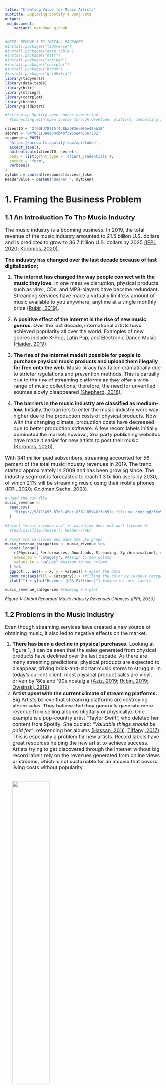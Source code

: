 ```yaml
---
title: "Creating Value for Music Artists"
subtitle: Exploring Spotify's Song Data
output:
 md_document:
    variant: markdown_github
---
```

```r
#NOTE: REMOVE # TO INSTALL PACKAGES
#install.packages("tidyverse")
#install.packages("data.table")
#install.packages("httr")
#install.packages("stringr")
#install.packages("corrplot")
#install.packages("broom")
#install.packages("gridExtra")
library(tidyverse)
library(data.table)
library(httr)
library(stringr)
library(corrplot)
library(broom)
library(gridExtra)
```

```r
#Setting up Spotify open source connection
  #Connecting with open source through developer platform, connecting it to domain.

clientID = '2f601d78715f4c8ba983ee926e42ab10'
secret = '84f831e38ea34cb4bf3955e448667332'
response = POST(
  'https://accounts.spotify.com/api/token',
  accept_json(),
  authenticate(clientID, secret),
  body = list(grant_type = 'client_credentials'),
  encode = 'form',
  verbose()
)
mytoken = content(response)$access_token
HeaderValue = paste0('Bearer ', mytoken)
```

# 1. Framing the Business Problem
## 1.1 An Introduction To The Music Industry
<font size = "3"> 

The music industry is a booming business. In 2019, the total revenue of the music industry amounted to 21.5 billion U.S. dollars and is predicted to grow to 36.7 billion U.S. dollars by 2025 [(IFPI, 2020;](https://www.ifpi.org/wp-content/uploads/2020/07/Global_Music_Report-the_Industry_in_2019-en.pdf) [Koronios, 2020)](https://my-ibisworld-com.hult.idm.oclc.org/gl/en/industry/q8712-gl/industry-performance).  

**The industry has changed over the last decade because of fast digitalization;** 

1. **The internet has changed the way people connect with the music they love.** In one massive disruption, physical products such as vinyl, CDs, and MP3-players have become redundant. Streaming services have made a virtually limitless amount of music available to you anywhere, anytime at a single monthly price [(Rubin, 2019)](https://www.insider.com/how-music-industry-changed-2010s-decade-2019-12).

2. **A positive effect of the internet is the rise of new music genres**. Over the last decade, international artists have achieved popularity all over the world. Examples of new genres include K-Pop, Latin Pop, and Electronic Dance Music [(Haider, 2019)](https://www.bbc.com/culture/article/20191211-the-key-music-trends-of-the-past-decade).

3. **The rise of the internet made it possible for people to purchase physical music products and upload them illegally for free onto the web.** Music piracy has fallen dramatically due to stricter regulations and prevention methods. This is partially due to the rise of streaming platforms as they offer a wide range of music collections; therefore, the need for unverified sources slowly disappeared [(Shepherd, 2018)](https://www.independent.co.uk/arts-entertainment/music/news/music-piracy-uk-spotify-tidal-streaming-services-yougov-survey-a8474436.html).

4. **The barriers in the music industry are classified as medium-low.** Initially, the barriers to enter the music industry were way higher due to the production costs of physical products. Now with the changing climate, production costs have decreased due to better production software. A few record labels initially dominated the market; however, 3rd-party publishing websites have made it easier for new artists to post their music [(Koronios, 2020)](https://my-ibisworld-com.hult.idm.oclc.org/gl/en/industry/q8712-gl/industry-performance).

With 341 million paid subscribers, streaming accounted for 56 percent of the total music industry revenues in 2019. The trend started approximately in 2009 and has been growing since. The industry segment is forecasted to reach 1.3 billion users by 2030, of which 21% will be streaming music using their mobile phones [(IFPI, 2020; ](https://www.ifpi.org/wp-content/uploads/2020/07/Global_Music_Report-the_Industry_in_2019-en.pdf) [Goldman Sachs, 2020) ](https://www.goldmansachs.com/insights/pages/infographics/music-in-the-air-2020/index.html?cid=sch-pd-google-musicstreaming2020-searchad-202010-----&mkwid=sr4TYvEKR_dc_pcrid_474705386545_pkw_music%20industry_pmt_p_pdv_c_slid__pgrid_110925929906_ptaid_kwd-11481931_&gclid=Cj0KCQiAtqL-BRC0ARIsAF4K3WEA7GzOJOdCXUWDC-rUWEm6Mr6TzYtD-JneaJmgri-k9nzSHZAmfx4aAhCFEALw_wcB).
</font>

```r
# Read the csv file
music_revenue <-
  read.csv(
    "https://98f21455-87d0-45ec-8569-85946ffeb5fe.filesusr.com/ugd/3fe52d_3af6b11377b94739a6d2d3d8dd91a160.csv?dn=Revenue_Category.csv"
  )

#Select "music_revenue.csv" in case link does not work (remove #)
  #read.csv(file.choose(), header=TRUE) 

# Pivot the variables and make the geo graph
music_revenue_categories <- music_revenue %>%
  pivot_longer(
    c(Physical, Performances, Downloads, Streaming, Synchronisation), # Transforming the plot in order to make stacked bar chart
    names_to = "Category", #Assign to new column
    values_to = "values" #Assign to new column
  ) %>%
  ggplot(., aes(x = X, y = values)) + #plot the data
  geom_col(aes(fill = Category)) + #filling the color by revenue category
  xlab("") + ylab("Revenue (US$ Billions)") #adjusting axis-labels 

music_revenue_categories #showing the plot
```

*Figure 1: Global Recorded Music Industry Revenues Changes (IFPI, 2020)*

## 1.2 Problems in the Music Industry
<font size = "3"> 
Even though streaming services have created a new source of obtaining music, it also led to negative effects on the market. 

1. **There has been a decline in physical purchases.** Looking at figure 1, it can be seen that the sales generated from physical products have declined over the last decade. As there are many streaming predictions, physical products are expected to disappear, driving brick-and-mortar music stores to struggle. In today's current client, most physical product sales are vinyl, driven by '80s and '90s nostalgia [(Aziz, 2019;](https://www.vibe.com/photos/10-ways-music-industry-changes-10-years/abbey-road-studios-opens-its-doors-to-the-public) [Rubin, 2019;](https://www.insider.com/how-music-industry-changed-2010s-decade-2019-12) [Owsinski, 2019)](https://www.forbes.com/sites/bobbyowsinski/2019/07/21/the-music-industrys-physical-product-problems-may-signal-an-upheaval-in-the-making/?sh=61ad48644220).  
2. **Artist upset with the current climate of streaming platforms.** Big Artists believe that streaming platforms are destroying album sales. They believe that they generally generate more revenue from selling albums (digitally or physically). One example is a pop-country artist "Taylor Swift", who deleted her content from Spotify. She quoted: 
*"Valuable things should be paid for"*, referencing her albums [(Hassan, 2016;](https://www.theverge.com/2017/6/9/15767986/taylor-swift-apple-music-spotify-statements-timeline) [Tiffany, 2017)](https://www.theverge.com/2017/6/9/15767986/taylor-swift-apple-music-spotify-statements-timeline). This is especially a problem for new artists. Record labels have great resources helping the new artist to achieve success. Artists trying to get discovered through the internet without big record labels rely on the revenues generated from online views or streams, which is not sustainable for an income that covers living costs without popularity.</font>  
<br><br>
![](https://static.wixstatic.com/media/3fe52d_19f862438a754fe7b7e784ecd73aa0dd~mv2.png){width=50%}
<br><br>
*Figure 2: Revenue Streaming Parties and Parties Involved (Goldman Sachs, 2020)*
<br><br>

## 1.3 The Business Problem 
<font size = "3"> 
The problem of getting discovered as well as getting reasonable pay affects new artists in the music industry. The impact is significant, especially during the pandemic, where they are dependent on digital discovery as there cannot be any physical performances [(Brown, 2020;](https://www.theguardian.com/artanddesign/2020/may/14/artists-struggling-to-work-amid-coronavirus-says-rachel-whiteread) [Andor Brodeur, 2020)](https://www.washingtonpost.com/entertainment/music/artists-are-struggling-to-find-inspiration-in-isolation/2020/04/09/ee5e314c-7222-11ea-a9bd-9f8b593300d0_story.html). 

Spotify, one of the streaming platforms, has to deal with their stakeholders' dissatisfaction (artists), as they are interested in building good relationships. The company offers a universal solution that gives music listeners access to millions of songs and other content from artists worldwide. At the same time, they unlock the potential of human creativity—by allowing a million creative artists to live off their art [(Spotify, nd)](https://newsroom.spotify.com/company-info/). Without artists and listeners, the business model would fail. </font> 
<br>

![](https://static.wixstatic.com/media/3fe52d_65101ca722dd451fbab3f6f76fb66c24~mv2.png){width=90%}
<br><br>
*Figure 3: Spotify Business Model (Fox, nd)*
<br><br>
<font size = "3"> 
**The real question is whether Spotify could add more value for (new) artists without changing their current business model and cost structure.**

As seen in figure 3, Spotify gathers data on the users' music tastes and preferences. Part of their platform experience, they use the data to show recommendations through Spotify's preprogrammed playlists, weekly and daily mixes, and radar releases in which new songs get released. The number of streams also determines which songs are the most popular and publish this data on Spotify Charts: the daily top 200 and 50 most viral songs. [(Perez, 2019;](https://techcrunch.com/2019/03/26/spotify-expands-personalization-to-its-programmed-playlists/) [Spotify, 2018;](https://newsroom.spotify.com/2018-11-02/our-spotify-cheat-sheet-4-ways-to-find-your-next-favorite-song/) [Fox, nd)](https://www.garyfox.co/spotify-business-model/).

Artists get paid whenever a user streams a song for at least 30 seconds. This means that the artist's music needs to be attractive enough for the users to play it and like it. The more streams, the more money an artist will receive 
[(The Planetary Group, 2019)](https://www.planetarygroup.com/do-artists-get-paid-every-time-song-played-spotify/#:~:text=The%20short%20answer%20to%20this,%2C%20as%20we'll%20see).

This has to do with the popularity of the song. The more popular the song will be, the more an artist can earn. Therefore, the artists and music production companies are interested in producing music that goes viral and gets into the top 200 streaming songs. </font> 

## 1.4 Hypothesis 
<font size = "3"> 
Songs have different characteristics; each genre has different characteristics. Algorithms can easily determine each of these characteristics. These characteristics include the valence, the acousticness, the danceability, the duration of a song, the energy present, whether it was a clean or explicit file, the instrumentalness, the liveness, the loudness, chord progressions, the speechiness, and the tempo of the song [(Moris, nd;](https://www8.gsb.columbia.edu/articles/projects/what-makes-a-hit/) [Yamaç Eren Ay, 2020)](https://www.kaggle.com/yamaerenay/spotify-dataset-19212020-160k-tracks).

Knowing the following information, the business question would be; 

**"Could a prediction about the popularity of a song be made based on song characteristics?"**

Spotify could check with their data whether a combination of song characteristics influences the popularity of the song. Artists could produce new songs following the right mix of characteristics to gain popularity. More popularity equals more money. This " secret combination recipe" would help Spotify establish a better relationship with record labels and artists and listeners who want to have likable music. 

Therefore, the formulated hypothesis for a predictive analysis focusing on new genres is: 
<br><br>

*Ho: The characteristics (instrumentalness, acousticness, liveness, dancability, engergy, loudness, speechness, valence, tempo, number of streams) of of new music genres are not statistically significantly related to song popularity score.*

*Ha: The characteristics (instrumentalness, acousticness, liveness, dancability, engergy, loudness, speechness, valence, tempo, number of streams) of new music genres are statistically significantly related to song popularity score.*
</font> 

# 2. Solving the Problem 
## 2.1 Data Collection
<font size = "3"> 
To solve the problem, data about different songs and their popularity is needed. To answer the business question in this specific project, the data from Spotify will be used: 

* Music characteristics over the year *(data set: years)*
* Data by genre *(data set: genre)* 
* Song Information *(data set: songs)*. 

This data was collected from [(Yamaç Eren Ay, 2020)](https://www.kaggle.com/yamaerenay/spotify-dataset-19212020-160k-tracks). The data has been generated through open source web scraping from Spotify's Developers platform. The data contains information from 1971 to 2020 and was updated on November 25, 2020. <br>
From the data set songs and genres, a data set was generated for the most popular genres *(data set: popular_genres)*

Additional information was gathered through Spotify Chart, a webpage where the company presents the top 200 songs. The date chosen was October 31, 2020, to exclude any holiday-oriented songs that might influence the outcome of our results *(data set: top200)*. Whenever it was needed, more data was gathered through additional open source web scraping [(Spotify AB, 2020;](https://spotifycharts.com/regional) [Spotify, 2020)](https://developer.spotify.com/documentation/web-api/reference/). </font>


```r
#1. IMPORTING DATASETS
  # Importing genres data set
genres <-
  read.csv(
    'https://98f21455-87d0-45ec-8569-85946ffeb5fe.filesusr.com/ugd/3fe52d_f3e30b76c3a54bf0b136e1acf81921ad.csv?dn=data_w_genres.csv'
  )

#Select "data_by_genres.csv" in case link does not work (remove #)
  #read.csv(file.choose(), header=TRUE) 

  # Importing years data set
years <-
  read.csv(
    'https://98f21455-87d0-45ec-8569-85946ffeb5fe.filesusr.com/ugd/3fe52d_82a6c0af030f485aad660cd207586b34.csv?dn=data_by_year.csv'
  )

#Select "data_by_year.csv" in case link does not work (remove #)
  #read.csv(file.choose(), header=TRUE) 

  # Importing songs data set
songs <-
  read.csv(
    'https://98f21455-87d0-45ec-8569-85946ffeb5fe.filesusr.com/ugd/3fe52d_a16641d9064c48e7865982427de793f7.csv?dn=data.csv'
  )

#Select "data.csv" in case link does not work (remove #)
  #read.csv(file.choose(), header=TRUE) 

  # Importing top200 data set
top200 <-
  read.csv(
    'https://98f21455-87d0-45ec-8569-85946ffeb5fe.filesusr.com/ugd/3fe52d_b17d3660e6a34f33a7e2623d5e815080.csv?dn=top200-global-daily-2020-10-31.csv',
    header = TRUE, #header is there
    skip = 1 #header is not in first row, so skip the first row
  )

#Select "top200-global-daily-2020-10-31.csv" in case link does not work (remove #)
  #read.csv(file.choose(), header=TRUE, skip = 1) 
```

```r
#2. PREPARING "songs" DATASET
  #Creating a copy of Genres in order to join with usuable columns
adjusted_genres <- genres %>%
  select(artists, genres) 

  #Creating a copy of songs & split the song that have artist collaborations
song <- songs %>%
  separate(artists,
           into = c("artist1", "other.artists"),
           sep = ",")

  #Removing weird characeristics and vectors within strings.
song$artist1 <- str_match_all(song[, "artist1"], "[a-z, A-Z]+")
song$artist1 <- gsub("^c\\(|\\)$", "", song$artist1)

  #Seperating it one more time as is did not do a good job in the first place. Still multiple artists in column
song <- song %>%
  separate(artist1,
           into = c("artist2", "other.artists2"),
           sep = ",")

 #Removing Unnecessary columns created because of split
song$other.artists2 <- NULL
song$other.artists <- NULL

  #Rename Artist column
song <- song %>%
  rename(artists = artist2)

  #Joining the genres with the songs based on artists.
songs <- left_join(song , adjusted_genres, by = "artists")

  #Remove other unnecessary colums 
songs$key <- NULL
songs$mode <- NULL
songs$explicit <- NULL

## 3. PREPARING "top200" DATASET
  #Splitting the Track ID from the URL
track_id <-
  str_split_fixed(top200$URL, 'https://open.spotify.com/track/', 2)

  #Subsetting right column from matrix created. This only contains the track id. 
track_id <- track_id[, 2]

  #Converting matrix to a vector with values of track id. 
vector_track_id <- c(track_id)

  #Creating a new column just with the id's and add it to top200
top200 <- top200 %>%
  mutate(., Track.Id = vector_track_id)

  #Removing unnessesary columns of urls, as they ar not needed anymore.
top200[, c('URL')] <- list(NULL)

  #Renaming columns to match with the other data frame (preparation for join)
top200 <- top200 %>%
  rename(
    .,
    c(
      "position" = "Position",
      "track.name" = "Track.Name",
      "streams" = "Streams",
      "track.id" = "Track.Id",
      "artists" = "Artist"
    )
  )

  #Changing id to be matching (some ids were outdated)
top200$track.id[top200$track.id == "7ytR5pFWmSjzHJIeQkgog4"] <-
  "4Aykm3xrOFSHrAnv80KUhh"
top200$track.id[top200$track.id == "6thXB4RmajS4oZPNiBAKy0"] <-
  "3m0y8qLoznUYi73SUBP8GI"
top200$track.id[top200$track.id == "6OqrJqDMu15AGJHJazg9Nr"] <-
  "463CkQjx2Zk1yXoBuierM9"
top200$track.id[top200$track.id == "1rgnBhdG2JDFTbYkYRZAku"] <-
  "5ZULALImTm80tzUbYQYM9d"
top200$track.id[top200$track.id == "3apeXzypBMnUfYcZYNX6DH"] <-
  "37ZtpRBkHcaq6hHy0X98zn"
top200$track.id[top200$track.id == "6gBFPUFcJLzWGx4lenP6h2"] <-
  "2SzjMcZIsE2zUWQnccsTAo"
top200$track.id[top200$track.id == "513JwqDfENCJ0Woi0T42qy"] <-
  "6hci8n9UowepjRmCc6CKTv"
top200$track.id[top200$track.id == "13vDU8nPsvTGEVTMB8Vw7g"] <-
  "6AzKhCHOms83jvNVLsz0Bt"
top200$track.id[top200$track.id == "30VrBsh1STRBoIrhQOAwzK"] <-
  "2VOomzT6VavJOGBeySqaMc"
top200$track.id[top200$track.id == "79s5XnCN4TJKTVMSmOx8Ep"] <-
  "6PnTgx9lyvLGIcPnroCvc2"
top200$track.id[top200$track.id == "6i7zAdNhzUN2k1HcrBxPHG"] <-
  "14ngWWxvUSnIMXgF6rzSk1"
top200$track.id[top200$track.id == "1RSzyxqtIO4yX3EyiV4zT5"] <-
  "5vGLcdRuSbUhD8ScwsGSdA"
top200$track.id[top200$track.id == "4u7EnebtmKWzUH433cf5Qv"] <-
  "7tFiyTwD0nx5a1eklYtX2J"
top200$track.id[top200$track.id == "0jT8Nl0shPS8115is0wD2Q"] <-
  "0Snbzbd74RLfL0i4nn1vU5"
top200$track.id[top200$track.id == "3xgT3xIlFGqZjYW9QlhJWp"] <-
  "6Qs4SXO9dwPj5GKvVOv8Ki"
top200$track.id[top200$track.id == "24IgCW19L8lXKyFZwzFtD3"] <-
  "14wf185UxfNbSy8dwt4r4q"
top200$track.id[top200$track.id == "2xLMifQCjDGFmkHkpNLD9h"] <-
  "0u695M7KyzXaPIjpEbxOkB"

  #Assigning songs to different variable to prevent adjust the original data. 
adjusted_songs200 <- songs

  #Removing unnessesary columns that we do not want to join. 
adjusted_songs200[, c('name', 'artists')] <- list(NULL)

  #Renaming columns
adjusted_songs200 <- adjusted_songs200 %>%
  rename(., "track.id" = "id")

  #Joining song characteristics from Song data frame with top200 data frame.
top200 <- left_join(top200, adjusted_songs200, by = "track.id")

  #Dealing with NA values. Filling in missing ones. 
top200[2, 19] <- "['hip hop']"
top200[26, 19] <- "['hip hop']"
top200[32, 19] <- "['dance pop', 'pop']"
top200[51, 19] <- "['pop']"
top200[75, 19] <- "['classic rock']"
top200[77, 19] <- "['k-pop', 'k-pop girl group']"
top200[92, 19] <- "['r&b']"
top200[98, 19] <- "['pop']"
top200[98, 19] <- "['pop']"
top200[106, 19] <- "['r&b']"
top200[112, 19] <- "['pop']"
top200[145, 19] <- "['classic rock']"
top200[147, 19] <- "['indie poptimism']"
top200[149, 19] <- "['hip hop']"
top200[155, 19] <- "['hip hop']"
top200[178, 19] <- "['hip hop']"
top200[185, 19] <- "['edm']"
top200[195, 19] <- "['r&b']"
top200[198, 19] <- "['pop']"

# 3. PREPARING "popular_genres"" DATASET
  # Matching genres through string look up and subset it for each specific genre according to the BBC.
k_pop <- songs[songs$genres %like% "k-pop",]
latin_pop <- songs[songs$genres %like% "latin pop",]
edm <- songs[songs$genres %like% "edm",]
african <- songs[songs$genres %like% "afr",]
hip_hop <- songs[songs$genres %like% "hip hop",]

  # Adding genre column based on the overall genre
k_pop = k_pop %>%
  mutate(genre = rep("k-pop", 526))

latin_pop = latin_pop %>%
  mutate(genre = rep("latin pop", 2194))

edm = edm %>%
  mutate(genre = rep("edm", 997))

african = african %>%
  mutate(genre = rep("african", 921))

hip_hop = hip_hop %>%
  mutate(genre = rep("hip hop", 8173))

  # Removing original column with all genres specified. This is irrelevant for our analysis. 
k_pop$genres <- NULL
latin_pop$genres <- NULL
edm$genres <- NULL
african$genres <- NULL
hip_hop$genres <- NULL

  # Generating popular genres dataframe from subsetted genres.
popular_genres <- rbind(k_pop, latin_pop, edm, african, hip_hop)

#4. REMOVING UNNECESSARY VARIABLES
song <- NULL
adjusted_songs200 <- NULL
adjusted_genres <- NULL
```

```r
#Displaying the top rows from each data set in our R markdown html export. 
print("years")
head(years)
print("genres")
head(genres)
print("songs")
head(songs)
print("popular_genres")
head(popular_genres)
print("top200")
head(top200)
```

## 2.2 Variable Selection
<font size = "3"> 
The main variables that are selected to check whether there is an influence on popularity are;

Legend: **n**  = numerical  **c**  = categorical 

* n - Valence: A measure from 0.0 (low) to 1.0 (high) describing the musical positiveness conveyed by a track.
* n - Acousticness: A confidence measure from 0.0 (low) to 1.0 (high) of whether the track is acoustic.
* n - Danceability: A measure from 0.0 (low) to 1.0 (high) describing how suitable a track is for dancing.
* n - Duration: The length of the track in milliseconds.
* n - Energy: A measure from 0.0 (low) to 1.0 (high) representing a perceptual measure of intensity and activity. 
* n - Instrumentalness: Whether a track has vocals. 0.5 to 1.0 should contain almost no vocal content.
* n - Liveness: indicates whether the song sounds like a live performance (1.0) compared to a studio-recorded track (0.0)
* n - Loudness: Relative loudness of the track in the typical range [-60, 0] in decibel (dB).
* n - Speechiness: track length with voice. 0.0-0.33: music/non-speech, 0.33-0.66: music and speech, 1.0: only speech. 
* n - Tempo: The tempo of the track in Beat Per Minute (BPM). 
* n - Popularity: A measure from 0 (low) to 100 (high) representing a score based on the total number of plays and how recent these plays are [(Spotify AB, 2020)](https://developer.spotify.com/documentation/web-api/reference/tracks/get-audio-features/).

The categorical variable used for this analysis is: 

* c - genres: the genre specified by song or artists.
 [(Spotify AB, 2020)](https://developer.spotify.com/documentation/web-api/reference/tracks/get-audio-features/). </font>

## 2.3 Exploratory Analysis
### 2.3.1 Descriptive Analysis
<font size = "3"> 
To analyze the data, the data needs to be understood. We want to look at the features from a each data set by using the following functions: 

* The *function (str)* was used to look at the data sets' internal structure. It shows the number of observations, the different variables, and the type of variables. 
* The *function (summary)* was used to get a complete overview of our data. This function shows the minimal value, the maximum value, the mean and median of each column. It also gives an overview of the missing values, listed as a number under NA. 

These two functions were consistently applied for all data sets. As an example, the descriptive analysis of the data set **"top200"** is presented. </font>
<br><br>

```r
#Changing data types in top200 data set based on structure analysis
top200$track.name <- as.character(top200$track.name)
top200$artists <- as.character(top200$artists)
```


```r
#Calling function
str(top200)
```
```r
#Calling function
summary(top200)
```

```r
#STRUCTURE STATISTICS
#(Remove or add # to switch variables )
x <- songs
#x <- years
#x <- genres
#x <- popular_genres

#calling function
str(x)
```

```r
#SUMMARY STATISTICS
#(Remove  or add # to switch variables )
x <- songs
#x <- years
#x <- genres
#x <- popular_genres

#calling function
summary(x)
```

```r
# Changing data types in the other dataframes based on structure analysis.
genres$genres <- as.character(genres$genres)
genres$artists <- as.character(genres$artists)
songs$genres <- as.character(songs$genres)
songs$name <- as.character(songs$name)
songs$release_date <- as.character.Date(songs$release_date)
popular_genres$release_date <-
  as.character.Date(popular_genres$release_date)
years$year <- as.character.Date(years$year)

```

#### Insights & Decisions
<font size = "3"> 
**Missing Data**
<br> Based on the data sets' statistics, it can be concluded that most missing values are associated with the genre. 

* data set: **songs** - The genre column in the *songs* dataset is associated with the artists specified in the *genres* data set. If the main artist is missing in *genres* data set, it was not transferred over to the songs data set. Some artists have been classified with "[]," which means that no genre was assigned. There are 24.769 missing values for the genre column. These values are excluded whenever genres in this data set are analyzed. 
* data set: **top200** - The data has five missing rows.These rows did not have matching song id's when comparing it with the *songs* data set. The characteristics information was also not available in Spotify's Open-Source Developers program. One row was left on-purposely left out since it was considered a Halloween holiday-song. The five rows with missing values are excluded from the analysis. </font>

```r
#Receiving album data for example in R markdown html document
  #Specifying albnum id and variables to retrieve data. 
albumID = "xK-6JI_1TNGHgsdLgOFUkw"
track_URI = paste0('https://api.spotify.com/v1/albums/', albumID, '/tracks')
track_response = GET(url = track_URI, add_headers(Authorization = HeaderValue))
tracks = content(track_response)

#Creating dataframe contain album information
ntracks = length(tracks$items)
tracks_list <- data.frame(
  name = character(ntracks),
  id = character(ntracks),
  artist = character(ntracks),
  disc_number = numeric(ntracks),
  track_number = numeric(ntracks),
  duration_ms = numeric(ntracks),
  stringsAsFactors = FALSE
)
#Loop through each item in the list and input the details into the dataframe:
for (i in 1:ntracks) {
  tracks_list[i,]$id <- tracks$items[[i]]$id
  tracks_list[i,]$name <- tracks$items[[i]]$name
  tracks_list[i,]$artist <- tracks$items[[i]]$artists[[1]]$name
  tracks_list[i,]$disc_number <- tracks$items[[i]]$disc_number
  tracks_list[i,]$track_number <- tracks$items[[i]]$track_number
  tracks_list[i,]$duration_ms <- tracks$items[[i]]$duration_ms
}

# Get Additional Track characteristics through seperate link
for (i in 1:nrow(tracks_list)) {
  Sys.sleep(0.10)
  track_URI2 = paste0('https://api.spotify.com/v1/audio-features/',
                      tracks_list$id[i])
  track_response2 = GET(url = track_URI2,
                        add_headers(Authorization = HeaderValue))
  tracks2 = content(track_response2)
  
  tracks_list$key[i] <- tracks2$key
  tracks_list$mode[i] <- tracks2$mode
  tracks_list$time_signature[i] <- tracks2$time_signature
  tracks_list$acousticness[i] <- tracks2$acousticness
  tracks_list$danceability[i] <- tracks2$danceability
  tracks_list$energy[i] <- tracks2$energy
  tracks_list$instrumentalness[i] <- tracks2$instrumentalness
  tracks_list$liveliness[i] <- tracks2$liveness
  tracks_list$loudness[i] <- tracks2$loudness
  tracks_list$speechiness[i] <- tracks2$speechiness
  tracks_list$valence[i] <- tracks2$valence
  tracks_list$tempo[i] <- tracks2$tempo
  
  # Assign the track to example_variable + print title.
  Dua_lipa <- tracks_list
  print(" Dua Lipa album result from Spotify's Open Source")
}
```

```r
#Filtering example showing one track. 
Dua_lipa[1,]
```
<font size = "3">
**Changing Data Types**

* The variables *track.name and name* have been changed from a *factor* to *characters*. 
* The variables *artists* have been changed from a *factor* to *characters*. 
* The variables *release_date* have been changed from a *factor* to a *character.date* format. </font>

### 2.3.2 Exploratory Questions
<font size = "3">
To understand the data sets, it is needed to look deeper into popularity, song characteristics, and the different genres. This was done in a question format; 

**1. How have the characteristics of music changed over the last ten years?** <br>
Over the last years, technology has allowed music to change with new sounds and instruments. Taste is also something that changes over the years. It is essential to analyze the changing flow of music characteristics over the past decade to get a feeling for what song characteristics could define the characteristics of music and tastes of today’s climate.

**2. Are they any correlations between the variables?** <br>
Our data sets mention multiple song characteristics.  Knowing the different linear relationships between them is helpful when analyzing the data and creating the associated model. It is essential to check how strong the correlation is because it defines which variables are suitable for future regression about popularity.

**3. What does it take to be in the top 200?** <br>
Is it essential to verify whether the data gathered matches the statements made in the articles. The hypothesis was created based on those articles and need to be confirmed to proceed. Testing genres from perspectives are significant to our entire analysis.

**4. What defines the popular genres suggested by BBC?**<br>
Is it essential to verify whether the data gathered matches the statements made in the articles. The hypothesis was created based on those articles and need to be confirmed to proceed.
<br>

#### Question 1: How have the characteristics of music changed over the last ten years? 

From the line-chart of characteristic changing flow, we can conclude that:

* There are two characteristics: *Speechiness* and *Danceability*, keeping on increasing over the last decade.
* The *Instrumentalness* has a clear trend of decreasing.
* There are four characteristics that are fluctuating with changes of 0.1. 
  + Both *Energy* and *Valence* show a positive change after 2016 to 2017.
  + *Acousticness* and *Energy* have a trend showing a significant decrease within the range of 0.1 change during the year of 2018 to 2019.
* *Liveness* is the only characteristic to be stable over the past decade.</font>

```r
# Make a list of variables
years$year <- as.integer(years$year)
years_data <- years %>%
  filter(year <= 2020, year >= 2010) %>%
  pivot_longer(
    c(
      "acousticness",
      "danceability",
      "energy",
      "instrumentalness",
      "liveness",
      "speechiness",
      "valence"
    ),
    names_to = "characteristics",
    values_to = "value"
  )

# Make line chart by characteristics
ggplot(years_data, aes(x = year, y = value)) +
  xlab("") + ylab("Characteristic Value") +
  scale_x_continuous(breaks = seq(2010, 2020, 1)) +
  geom_line(aes(color = characteristics))  #defining the colors by characteristics
```

*Figure 4: Characteristics Changes over the last ten years*

#### Question 2: Are they any correlations between the variables?
<font size = "3">
With a 95% of confident interval that the correlation chart in figure 5 shows that;

* A strong positive correlation between *Energy* and *Loudness* (+0.78)
* A moderate positive correlation between *Danceability* and *Valence* (+0.56)
* A moderate positive correlation between *Popularity* and *Energy* (+0.49)
* A moderate positive correlation between *Popularity* and *Loudness* (+0.46)
* A strong negative correlation between *Acousticness* and *Energy* (-0.75)
* A moderate negative correlation between *Acousticness* and *Loudness* (-0.56)
* A moderate negative correlation between *Popularity* and *Acousticness* (-0.57)
<br>
</font>
```r
# Set the color for correlations chart
col <-
  colorRampPalette(c(
    "#08AFF6",
    "#35A5DC",
    "#619BC1",
    "#8E91A7",
    "#BA878C",
    "#E77D72"
  ))

# Select variables for correlations chart
data_corr <- songs %>%
  select(
    "popularity",
    "acousticness",
    "danceability",
    "duration_ms",
    "energy",
    "instrumentalness",
    "liveness",
    "loudness",
    "speechiness",
    "tempo",
    "valence"
  )

# Define M to make correlations with method of pearson
M = cor(data_corr, method = "pearson")

# Set the confidence level 95%
res1 <- cor.mtest(data_corr, conf.level = 0.95)

# Make the correlation matrix chart
corrplot(
  M,
  col = col(200), #methods with colors + setting aesthetics 
  tl.col = "black", 
  tl.srt = 45,
  p.mat = res1$p,
  sig.level = 0.01, 
  type = "upper"
)
```

*Figure 5: Correlation matrix song characteristics*
<br>

#### Question 3: What does it take for a song to be in the top 200? 

<font size = "3">
As was mentioned before, the top200 is defined by the number of streams in a given period. Knowing this, there should be a relationship between the popularity score and the total number of streams. It is assumed that a high number of streams should have a high popularity score. However, this is not the case. 

Figure 6 shows that it contradicts our assumption. The plot shows that there are quite some **variations** in the top200 popularity score. With a threshold of a popularity score of 85, there are 41 outliers, which is approximately 20.5% of all data points. </font>

```r
#QUESTION 2
#Scatter plot for variables popularity and streams
ggplot(top200, aes(x = streams, y = popularity)) +
  geom_point() + #defines scatterplot
  geom_smooth(method = "lm", color = "#E77D72") +  #adds linear regression line
  xlab("Number of streams") + ylab("Popularity Score") +
  geom_hline(
    aes(size = 7),
    yintercept = 83,
    linetype = "dotted",
    color = "#E77D72"
  ) #defines scatterplot treshhold
```

*Figure 6: Scatterplot with the number of streams over popularity*
<br>
```r
#QUESTION 2
#Discover how many values are below score 85
number <- top200 %>%
  filter(popularity < 83) %>%
  nrow()

#Calculate percentage of outliers
(number / 200) * 100
```

<font size = "3">
A simple linear model reflects a **linear relationship**; however, only 18% of all streaming numbers account for the popularity score. </font>

```r
# QUESTION 2
#Print title for the summary
print("Simple Linear Regression Summary:")

#Summary for linear regression variables popularity and number of streams
lm(formula = popularity ~ streams, data = top200) %>%
  summary() #showing summary statistics
```
<font size = "3">
Knowing that the popularity score contains many variations, it was needed to look at other characteristics that would define why a song would be at the top200. 

There are some outliers in the data set that have different characteristics. These represent the red dots in the graph in figure 7. As the data is presented as a density graph, it can be seen that the majority of the songs represent either more skewed data or the bigger chunks in the middle. This indicates that each characteristic graph's highest point represents the characteristic score of the top 200 songs. This means that the most common characteristics for the top 200 songs are: 

* Low acousticness score
* Medium to high loudness score
* Low speechness score
* Low liveness score
* Medium to high danceability score 

The warning presented is due to the five missing values. </font>
<br>
```r
top200_p <- top200 %>%
  pivot_longer(
    c(
      "valence",
      "acousticness",
      "danceability",
      "energy",
      "liveness",
      "speechiness",
      "instrumentalness",
      "loudness"
    ),
    names_to = "characteristic",
    values_to = "value"
  )

# Create density plot and facet wrap by characteristic
ggplot(data = top200_p, aes(x = value)) +
  geom_density() +
  xlab(" ") + ylab("") +
  facet_wrap( ~ characteristic,
              ncol = 4,
              nrow = 2,
              scales = 'free') + # doing a facet_wrap
  theme(axis.text.x = element_text(angle = 50, hjust = 1),
        axis.text.y = element_blank()) + #format style
  geom_boxplot(
    color = "white",
    alpha = 1,
    width = 0.001,
    #adding outliers in plot + aes of outliers
    outlier.colour = "#E77D72",
    outlier.fill = "red",
    outlier.size = 1,
    na.rm = TRUE
  ) 
```

*Figure 7: Density plot showing smoothened count of song characteristics*
<br>

<font size = "3"> Therefore, the following can be concluded: 

* Songs do not need to have a high score to be in the top 200 list. The top 200 only reflects a specific day, while the popularity score is calculated over time. 
* Common top200 characteristics on October 31, 2020, included acousticness, loudness, speechness, liveness, and danceability. 
* The summary statistics of the dataset songs shows that the 75th percentile of the popularity score is approximately 48. Following the similar song characteristics, songs above 75th percentile have a chance to be in the top 200 list. Nevertheless, our top 200 list is the random sample, therefore; when generating the data from another random date, the popularity scores might have different variations. 

the songs with the popularity score which is at list more than 75% percentile of entire dataset, following with the same pattern of different characteristics have higher opportunity to hit the top 200 ranking list.

#### Question 4: Are the popularity statements from BBC about the genres K-pop, EDM, Latin Pop, and African accurate? 
First, we need to look at different outliers. Figure 8 shows that there are some outliers present. It also shows that some genres have more songs than others in the data set, such as African music followed by hip hop and Latin American music. It can be stated based on the plot that these genres generally have higher popularity scores: 

* K-pop
* Electronic Dance Music
* Hip Hop </font>

```r
# Create Boxplot by different genre
ggplot(data = popular_genres, aes(x = genre, y = popularity, color = genre)) +
  xlab("Popular genres") + ylab("Popularity Score") +
  geom_boxplot(outlier.size = 0.3,
               #showing the ourliers
               na.rm = TRUE,
               #specify the NA
               outlier.colour = "Black") #define outlier color
```
<br>
*Figure 8: Boxplot for popularity score by genres*
<br> <br>
<font size = "3">
The genres K-pop, electronic dance music, and hip-hop are more popular than others due to the shared pattern in characteristics. Figure 9 shows different patterns for each song characteristic. The shared characteristics include; 

* Energy
* Danceability 
* Valence
* Loudness
* Somewhat for tempo with the exception for K-pop </font>

```r
# Pivot the variables of popular_genres 
pivot_popular_genres <- popular_genres %>%
  pivot_longer(
    c(
      "valence",
      "duration_ms",
      "acousticness",
      "danceability",
      "energy",
      "liveness",
      "speechiness",
      "instrumentalness",
      "loudness",
      "tempo"
    ),
    names_to = "characteristics",
    values_to = "value"
  )

# Create density plot facet wrap by characteristics
ggplot(data = pivot_popular_genres, aes(x = value)) +
  geom_density(aes(color = genre), position = "identity") +
  facet_wrap(~ characteristics,
             ncol = 5,
             nrow = 2,
             scales = 'free') +
  xlab(" ") + ylab("") +
  theme(axis.text.x = element_text(angle = 50, hjust = 1),
        axis.text.y = element_blank())
```

*Figure 9: Density plot showing smoothened count of song characteristics by genre*
<br>
<font size = "3">

### 2.3.3 Conclusion

**Based on the exploratory data analysis, the following can be concluded;**

*	The BBC claims that K-pop, EDM, hip-hop, African, and Latin pop are popular growing genres. K-pop, EDM, and hip-hop stand apart from the other two genres in their similarity and popularity.
*	The top 200 songs list reflects songs with the most streams on any given day rather than songs with the highest popularity score. The fact that any song with similar characteristics can be in the top 200 suggests that it may be better for an artist to focus on maintaining a good popularity score rather than aiming for the top 200 list. * Analysis of the top 200 songs and the popular genres points towards a trend with songs becoming more danceable, containing more speech, and being less instrumental. 
* Energetic and positive songs rebounded in 2018 after receding in 2010. The top 200 contains a mix of positive/negative and low/high energy songs. 
* Acoustic and live music seems to have relatively stable popularity, although looking to the top genres, there has been a decrease in live and acoustic music. 
* The correlation matrix indicated that there are some positive and negative linear relationships. As is known, the matrix does not show us any causational relationship, but we do know from our analysis that popularity has some patterns with characteristics such as energy, acoustic, loudness, danceability, instrumentals, liveness, speech, and tempo.

# 2.4 Inital Hypothesis Adjustments 

Based on the conclusion of the exploratory analysis, hypothesis for our predittive model is changed; 

* The top 200 songs do not necessarily define the popularity score as the number of streams only reflect the popularity given a certain data. Therefore, the indicator of the number of streams will not be included in our model as a characteristic. This top 200 sample data is disregarded from the analysis. 
* The African genres as well the latin american pop genre are not as popular as claimed when looking at the popularity score. To simplify the analysis for modelling, it is decided to exclude these genres. 

* When looking at certain characteristics: as durartion of the songs are similar, this characterisc is not included. duration_ms.  

Therefore, the adjusted hypothesis for a predictive analysis focusing is: 
<br>
*Ho: The characteristics (instrumentalness, acousticness, liveness, dancability, engergy, loudness, speechness, valence, tempo) of the genres "K-pop", "Hip Hop", and "Electronic Dance Music" are not statistically significantly related to song popularity score.*

*Ha: The characteristics (acousticness, liveness, dancability, engergy, loudness, speechness, valence, tempo) of the genres "K-pop", "Hip Hop", and "Electronic Dance Music" are statistically significantly related to song popularity score.* </font> 

# 3.Modelling & Communication 
## 3.1 Model Building
<font size = "3">
In order to test our hypothesis, it is needed to explore multiple regression models to find the best one that fits. 
* 60% of the data goes into a training set, fitting different models.
* 20% of the data is used into a query set to compare models *(query_data)*. 
* 20% of the data was reserved to test the finalized model *(test_data)*.</font> 

```r
#Creatinb an overall modelling dataset
modelling_data <- popular_genres %>%
  filter(genre %in% c("k-pop", "hip hop", "edm") &
           popularity >= 25) %>%
  select(-c("release_date", "year", "duration_ms", "id", "artists"))
```

```r
set.seed(123)
# Seperating modelling data for training data
training_data <- modelling_data %>%
  slice_sample(prop = 0.6) # 60% of the dataset
```

```r
left <-
  modelling_data[!(modelling_data$name %in% training_data$name),]

#Seperating data for our quary dataset
query_data <- left %>%
  slice_sample(prop = 0.5) # 20% of the dataset

#Genre specific Data for training
query_data_edm <- query_data %>%
  filter(genre == "edm")

query_data_k_pop <- query_data %>%
  filter(genre == "k-pop")

query_data_hip_hop <- query_data %>%
  filter(genre == "hip hop")

#Seperating last data for our testing data set
test_data <- left[!(left$name %in% query_data$name),]

#Genre specific Data for training
training_data_edm <- training_data %>%
  filter(genre == "edm")

training_data_k_pop <- training_data %>%
  filter(genre == "k-pop")

training_data_hip_hop <- training_data %>%
  filter(genre == "hip hop")

#Subset Test data
test_data <-
  modelling_data[!(modelling_data$name %in% training_data$name),]

#Genre specific Data for test
test_data_edm <- test_data %>%
  filter(genre == "edm")

test_data_k_pop <- test_data %>%
  filter(genre == "k-pop")

test_data_hip_hop <- test_data %>%
  filter(genre == "hip hop")

#Remove unnecessary table
left <- NULL
```

<font size = "3">
There are many different models (with different families). One example is `lm(),` better known as a **linear model**, following the rules of *Ordinary Least Squares*. The function takes the individual data points generated from two+ variables and draws the best line through them to minimize the differences between the observed values and predicted value. 

**Our model should have a confidence level of 95%, which indicates that p-values should be smaller than 0.05.** 

To determine the fit of the model, the scatterplot matrix and the distribution of each characteristic needs be checked; </font>

```r
#Creating a scatterplot to show the relationship with the popularity score for each characteristic
scatterplot_charac <- training_data %>%
  pivot_longer(
    c(
      "valence",
      "acousticness",
      "danceability",
      "energy",
      "liveness",
      "speechiness",
      "loudness",
      "tempo",
      "instrumentalness"
    ),
    names_to = "characteristics",
    values_to = "value"
  ) %>%
  ggplot(., aes(x = popularity, y = value)) +
  geom_point(alpha = 0.4) +
  ggtitle("Scatterplot of Song Characteristics by Popularity") +
  theme(plot.title = element_text(hjust = 0.5)) +
  facet_wrap( ~ characteristics, scales = "free") + ylab(" ") + xlab("by Popularity Score")

#Creating a histrogram to show distribution for each characteristic
histogram_charac <- training_data %>%
  keep(is.numeric) %>%
  select(-popularity) %>%
  gather() %>%
  ggplot(aes(value, fill = value)) +
  facet_wrap( ~ key, scales = "free") +
  geom_histogram() +
  ggtitle("Song Characteristics Distributions") +
  theme(plot.title = element_text(hjust = 0.5)) + ylab(" ") + xlab("Song Characteristic Value")

grid.arrange(scatterplot_charac, histogram_charac, ncol = 2)
```

*Figure 10: Density plot showing smoothened count of song characteristics by genre*

<font size = "3">
As shown in figure 10, popularity does not have any clear linear patterns, indicating that the relationship between our dependent and independent variables is mostly non-linear. This is also shown in the correlation matrix presented in figure 5. Some correlations are related to popularity; however, these are not substantial. This has to be taken into account when fitting the best model.  

The approach that was taken was to test all possible combinations of all the characteristics. This had let to the creation of 511 different combinations. For all of these combinations, it was needed to test four different datasets: the training data and the training data set split by each genre. 

Do not worry; we did not go through all 2044 different models! R helped us through functions and loops to determine which12 models (3 of each data set) were the best: 
* *Training Data Set: * Model 1, Model 2, Model 3
* *EDM Data: * Model 4, Model 5, Model 6
* *K-Pop Data: * Model 7, Model 8, Model 9
* *Hip Hop Data: * Model 10, Model 11, Model 12 </font>
<br>
```r
# Creating A vector with the different characteristics
characteristics <-
  c(
    "popularity",
    "danceability",
    "energy",
    "loudness",
    "speechiness",
    "acousticness",
    "liveness",
    "valence",
    "tempo",
    "instrumentalness"
  )

# List for function and combinations
N <- list(1, 2, 3, 4, 5, 6, 7, 8, 9)

#Calculate all the combinations possible for the models and save it in a variable
COMB <- sapply(N, function(m)
  combn(x = characteristics[2:10], m))

#Create empty list for all formula combinations and starting variable for list.
formulas <- list()
k = 0

# Loop to create the formula list
for (i in seq(COMB)) {
  tmp <- COMB[[i]]
  for (j in seq(ncol(tmp))) {
    k <- k + 1
    formulas[[k]] <-
      paste("popularity", "~", paste(tmp[, j], collapse = " + "))
  }
}

#--------------------------------------------------------
##Design length variable for all all possible combinations.
desired_length <- c(1:511)

#Create empty vector for the names of each model.
model_names <- vector(mode = "character", length(desired_length))

# For loop to add the names of each model
for (i in seq_along(desired_length)) {
  model_names[i] <- str_c("model", desired_length[i])
}

#--------------------------------------------------------
#Function for the r_sqared
func_r_squared <- function(x) {
  substract1 <- glance(x)[c("r.squared")]
  substract1$r.squared
}

#Function for the adjusred r_sqared
func_adj_r_squared <- function(x) {
  substract2 <- glance(x)[c("adj.r.squared")]
  substract2$adj.r.squared
}

#Function for the sigma
func_sigma <- function(x) {
  substract3 <- glance(x)[c("sigma")]
  substract3$sigma
}

#Function for the f-statistic
func_statistic <- function(x) {
  substract4 <- glance(x)[c("statistic")]
  substract4$statistic
}

#Function for the f-statistic p-value
func_p_value <- function(x) {
  substract5 <- glance(x)[c("p.value")]
  substract5$p.value
}


#Function to check coefficients' p-values
P_value_Check <- function(x) {
  output <- vector(mode = "character", length(x))
  
  for (i in seq_along(x)) {
    statis <- broom::tidy(x[[i]])
    p_val <- statis[[5]]
    
    if (any(p_val > 0.05)) {
      output[i] <- ("Rejected")
    }
    else {
      output[i] <- ("Accepted")
    }
  }
  return(output)
}

#--------------------------------------------------------
# Specify empty variables
v_r_squared  <- vector(mode = "numeric", length(desired_length))
v_adj_r_squared  <- vector(mode = "numeric", length(desired_length))
v_sigma  <- vector(mode = "numeric", length(desired_length))
v_statistic  <- vector(mode = "numeric", length(desired_length))
v_p_value  <- vector(mode = "numeric", length(desired_length))
v_formula  <- vector(mode = "character", length(desired_length))
linear_models = list()
```

```r
# For loop for each vetor
for (i in seq_along(formulas)) {
  v_formula[i] <- formulas[[i]]
  linear_models[[i]] = lm(formulas[[i]], data = training_data)
  v_r_squared[i] <- (func_r_squared(linear_models[[i]]))
  v_adj_r_squared[i] <- (func_adj_r_squared(linear_models[[i]]))
  v_sigma[i] <- (func_sigma(linear_models[[i]]))
  v_statistic[i] <- (func_statistic(linear_models[[i]]))
  v_p_value[i] <- (func_p_value(linear_models[[i]]))
}

# To Create the model:
coefficient <- P_value_Check(x = linear_models)
models_training <-
  data.frame(
    model_names,
    v_r_squared,
    v_adj_r_squared,
    v_sigma,
    v_statistic,
    v_p_value,
    coefficient,
    v_formula
  )
colnames(models_training) <-
  c(
    "model",
    "r.squared",
    "adj.r.squared",
    "sigma",
    "f.statistic",
    "f.stat.p_value",
    "Coefficients",
    "Formula"
  )
```


```r
# For loop for each vetor
for (i in seq_along(formulas)) {
  v_formula[i] <- formulas[[i]]
  linear_models[[i]] = lm(formulas[[i]], data = training_data_edm)
  v_r_squared[i] <- (func_r_squared(linear_models[[i]]))
  v_adj_r_squared[i] <- (func_adj_r_squared(linear_models[[i]]))
  v_sigma[i] <- (func_sigma(linear_models[[i]]))
  v_statistic[i] <- (func_statistic(linear_models[[i]]))
  v_p_value[i] <- (func_p_value(linear_models[[i]]))
}

# To Create the model: 
coefficient <- P_value_Check(x=linear_models)
models_edm<- data.frame(model_names,v_r_squared,v_adj_r_squared, v_sigma, v_statistic, v_p_value, coefficient, v_formula)
colnames(models_edm) <- c("model","r.squared", "adj.r.squared", "sigma", "f.statistic", "f.stat.p_value", "Coefficients", "Formula")
```

```r
# For loop for each vetor
for (i in seq_along(formulas)) {
  v_formula[i] <- formulas[[i]]
  linear_models[[i]] = lm(formulas[[i]], data = training_data_k_pop)
  v_r_squared[i] <- (func_r_squared(linear_models[[i]]))
  v_adj_r_squared[i] <- (func_adj_r_squared(linear_models[[i]]))
  v_sigma[i] <- (func_sigma(linear_models[[i]]))
  v_statistic[i] <- (func_statistic(linear_models[[i]]))
  v_p_value[i] <- (func_p_value(linear_models[[i]]))
}

# To Create the model: 
coefficient <- P_value_Check(x=linear_models)
models_K_pop <- data.frame(model_names,v_r_squared,v_adj_r_squared, v_sigma, v_statistic, v_p_value, coefficient, v_formula)
colnames(models_K_pop) <- c("model","r.squared", "adj.r.squared", "sigma", "f.statistic", "f.stat.p_value", "Coefficients", "Formula")
```

```r
# For loop for each vetor
for (i in seq_along(formulas)) {
  v_formula[i] <- formulas[[i]]
  linear_models[[i]] = lm(formulas[[i]], data = training_data_hip_hop)
  v_r_squared[i] <- (func_r_squared(linear_models[[i]]))
  v_adj_r_squared[i] <- (func_adj_r_squared(linear_models[[i]]))
  v_sigma[i] <- (func_sigma(linear_models[[i]]))
  v_statistic[i] <- (func_statistic(linear_models[[i]]))
  v_p_value[i] <- (func_p_value(linear_models[[i]]))
}
#--------------------------------------------------------------------------------
# For Create the model:
coefficient <- P_value_Check(x = linear_models)
models_hip_hop <-
  data.frame(
    model_names,
    v_r_squared,
    v_adj_r_squared,
    v_sigma,
    v_statistic,
    v_p_value,
    coefficient,
    v_formula
  )
colnames(models_hip_hop) <-
  c(
    "model",
    "r.squared",
    "adj.r.squared",
    "sigma",
    "f.statistic",
    "f.stat.p_value",
    "Coefficients",
    "Formula"
    
  )
``` 

```r
# generate top 3 models in training dataset
training_models <- models_training %>%
  filter(Coefficients == "Accepted") %>%
  slice_max(adj.r.squared, n = 3)

# generate top 3 models in edm dataset
edm_models <- models_edm %>%
  filter(Coefficients == "Accepted") %>%
  slice_max(adj.r.squared, n = 3)

# generate top 3 models in k-pop dataset
k_pop_models <- models_K_pop %>%
  filter(Coefficients == "Accepted") %>%
  slice_max(adj.r.squared, n = 3)

# generate top 3 models in hip hop dataset
hip_hop_models <- models_hip_hop %>%
  filter(Coefficients == "Accepted") %>%
  slice_max(adj.r.squared, n = 3)

# combine all models together as dataframe
all_training_data_models <-
  rbind(training_models, edm_models, k_pop_models, hip_hop_models)

# rename the model columns
all_training_data_models$model <-
  c(
    "model_1",
    "model_2",
    "model_3",
    'model_4',
    "model_5",
    "model_6",
    "model_7",
    "model_8",
    "model_9",
    "model_10",
    "model_11",
    "model_12"
  )
all_training_data_models

```
```r
#variables models training_data
model_1 <- lm(formulas[[505]], data = training_data)
model_2 <- lm(formulas[[510]], data = training_data)
model_3 <- lm(formulas[[497]], data = training_data)
model_4 <- lm(formulas[[399]], data = training_data_edm)
model_5 <- lm(formulas[[46]], data = training_data_edm)
model_6 <- lm(formulas[[344]], data = training_data_edm)
model_7 <- lm(formulas[[258]], data = training_data_k_pop)
model_8 <- lm(formulas[[130]], data = training_data_k_pop)
model_9 <- lm(formulas[[133]], data = training_data_k_pop)
model_10 <- lm(formulas[[505]], data = training_data_hip_hop)
model_11 <- lm(formulas[[479]], data = training_data_hip_hop)
model_12 <- lm(formulas[[497]], data = training_data_hip_hop)

#variables models quary_data
model_1_1 <- lm(formulas[[505]], data = query_data)
model_2_1 <- lm(formulas[[510]], data = query_data)
model_3_1 <- lm(formulas[[497]], data = query_data)
model_4_1 <- lm(formulas[[399]], data = query_data_edm)
model_5_1 <- lm(formulas[[46]], data = query_data_edm)
model_6_1 <- lm(formulas[[344]], data = query_data_edm)
model_7_1 <- lm(formulas[[258]], data = query_data_k_pop)
model_8_1 <- lm(formulas[[130]], data = query_data_k_pop)
model_9_1 <- lm(formulas[[133]], data = query_data_k_pop)
model_10_1 <- lm(formulas[[505]], data = query_data_hip_hop)
model_11_1 <- lm(formulas[[479]], data = query_data_hip_hop)
model_12_1 <- lm(formulas[[497]], data = query_data_hip_hop)

#variables model test_data
model_5_2 <- lm(formulas[[46]], data = test_data_edm)
```
<font size = "3">
The statistics of the linear regressions were gathered and were put into an overview. The statistics include: 

* Adjusted R Squared to check how much variance in the popularity score can be explained by the characteristics.  Here we filtered it to be the highest number. 
* R Squared, to compare the score with the adjusted R square. 
* F-statistic, to check whether the model is higher than the number 1. 
* F-statistic P-value to check whether the model meets the significance level of 0.05, therefore knowing whether the model fits the data. 
* Coefficients, to check whether all coefficients in the model meet the significance level. 

The coefficient column shows whether one or more variable coefficients are rejected. This means that some variables did not meet the significance level. When it says accepted, it indicates that all coefficients met the significance level. 
</font>
<center>
<font size = "4">
<br>
Residuals Plot by Model
</font>
</center>

```r
#Plot Residuals Function
plot_residuals <- function(x, y = "Model") {
  ggplot(data = x, aes(x = .fitted, y = .resid)) +
    geom_point(alpha = 0.3) +
    geom_hline(yintercept = 0, linetype = "dashed") +
    xlab("Fitted Values") +
    ylab("Residuals") +
    ggtitle(y) +
    theme(plot.title = element_text(
      hjust = 0.5,
      size = 12,
      face = "bold"
    ))
}

#Assignning the models residuals to a plot
residuals1 <- plot_residuals(x = model_1, y = "Model 1")
residuals2 <- plot_residuals(x = model_2, y = "Model 2")
residuals3 <- plot_residuals(x = model_3, y = "Model 3")
residuals4 <- plot_residuals(x = model_4, y = "Model 4")
residuals5 <- plot_residuals(x = model_5, y = "Model 5")
residuals6 <- plot_residuals(x = model_6, y = "Model 6")
residuals7 <- plot_residuals(x = model_7, y = "Model 7")
residuals8 <- plot_residuals(x = model_8, y = "Model 8")
residuals9 <- plot_residuals(x = model_9, y = "Model 9")
residuals10 <- plot_residuals(x = model_10, y = "Model 10")
residuals11 <- plot_residuals(x = model_11, y = "Model 11")
residuals12 <- plot_residuals(x = model_12, y = "Model 12")

#display the residuals together.
grid.arrange(
  residuals1,
  residuals2,
  residuals3,
  residuals4,
  residuals5,
  residuals6,
  residuals7,
  residuals8,
  residuals9,
  residuals10,
  residuals11,
  residuals12,
  ncol = 3
)

```

*Figure 11: Residual Plot for each model*

<font size = "3">
The residual plots in figure 11 show no unwanted patterns, so the regression coefficients and other numeric results can be trusted. This indicates that the residuals are consistent with random error, which meets an OLS linear regression model's requirement.

## 3.2 Comparing Models 
To compare the different models, the 12 chosen models were rerun with the query data. These models should confirm whether the model is strong enough and give similar results to those created with the training data. These are the results: 

```r
#subsetting formulas
formulas1 <- formulas[c(505, 510, 497)]
formulas2 <- formulas[c(399, 46, 344)]
formulas3 <- formulas[c(258, 130, 133)]
formulas4 <- formulas[c(505, 479, 497)]

#creating a new length for vectors
desired_length2 <- c(1:3)
```


```r
#Create empty vector for the names of each model.
model_names <- vector(mode = "character", length(desired_length2))

# For loop to add the names of each model
for (i in seq_along(desired_length2)) {
  model_names[i] <- str_c("model", desired_length2[i])
}

# Specify empty variables for query data
v_r_squared  <- vector(mode = "numeric", length(formulas1))
v_adj_r_squared  <- vector(mode = "numeric", length(formulas1))
v_sigma  <- vector(mode = "numeric", length(formulas1))
v_statistic  <- vector(mode = "numeric", length(formulas1))
v_p_value  <- vector(mode = "numeric", length(formulas1))
v_formula  <- vector(mode = "character", length(formulas1))
linear_models = list()

# Run loop to apply new values to the empty vectors
for (i in seq_along(formulas1)) {
  v_formula[i] <- formulas1[[i]]
  linear_models[[i]] = lm(formulas1[[i]], data = query_data)
  v_r_squared[i] <- (func_r_squared(linear_models[[i]]))
  v_adj_r_squared[i] <- (func_adj_r_squared(linear_models[[i]]))
  v_sigma[i] <- (func_sigma(linear_models[[i]]))
  v_statistic[i] <- (func_statistic(linear_models[[i]]))
  v_p_value[i] <- (func_p_value(linear_models[[i]]))
}

# Create the model:
coefficient <- P_value_Check(x = linear_models)
models_query <-
  data.frame(
    model_names,
    v_r_squared,
    v_adj_r_squared,
    v_sigma,
    v_statistic,
    v_p_value,
    coefficient,
    v_formula
  )
colnames(models_query) <-
  c(
    "model",
    "r.squared",
    "adj.r.squared",
    "sigma",
    "f.statistic",
    "f.stat.p_value",
    "Coefficients",
    "Formula"
  )


#Checking the results with the highest adjusted-Rsquared
models_query
```

```r
#Create empty vector for the names of each model.
model_names <- vector(mode = "character", length(desired_length2))

# For loop to add the names of each model
model_names <- c("Model_4", "Model_5", "Model_6")

# Specify empty variables for test data
v_r_squared  <- vector(mode = "numeric", length(desired_length2))
v_adj_r_squared  <- vector(mode = "numeric", length(desired_length2))
v_sigma  <- vector(mode = "numeric", length(desired_length2))
v_statistic  <- vector(mode = "numeric", length(desired_length2))
v_p_value  <- vector(mode = "numeric", length(desired_length2))
v_formula  <- vector(mode = "character", length(desired_length2))
linear_models = list()

# Run loop to apply new values to the empty vectors
for (i in seq_along(formulas2)) {
  v_formula[i] <- formulas2[[i]]
  linear_models[[i]] = lm(formulas2[[i]], data = query_data_edm)
  v_r_squared[i] <- (func_r_squared(linear_models[[i]]))
  v_adj_r_squared[i] <- (func_adj_r_squared(linear_models[[i]]))
  v_sigma[i] <- (func_sigma(linear_models[[i]]))
  v_statistic[i] <- (func_statistic(linear_models[[i]]))
  v_p_value[i] <- (func_p_value(linear_models[[i]]))
}

# Create the model:
coefficient <- P_value_Check(x = linear_models)
models_query_EDM <-
  data.frame(
    model_names,
    v_r_squared,
    v_adj_r_squared,
    v_sigma,
    v_statistic,
    v_p_value,
    coefficient,
    v_formula
  )
colnames(models_query_EDM) <-
  c(
    "model",
    "r.squared",
    "adj.r.squared",
    "sigma",
    "f.statistic",
    "f.stat.p_value",
    "Coefficients",
    "Formula"
  )

#Checking the results with the highest adjusted-Rsquared
models_query_EDM
```

```r
#Create empty vector for the names of each model.
model_names <- vector(mode = "character", length(desired_length2))

# For loop to add the names of each model
model_names <- c("Model_7", "Model_8", "Model_9")

# Specify empty variables for query data
v_r_squared  <- vector(mode = "numeric", length(desired_length2))
v_adj_r_squared  <- vector(mode = "numeric", length(desired_length2))
v_sigma  <- vector(mode = "numeric", length(desired_length2))
v_statistic  <- vector(mode = "numeric", length(desired_length2))
v_p_value  <- vector(mode = "numeric", length(desired_length2))
v_formula  <- vector(mode = "character", length(desired_length2))
linear_models = list()

# Run loop to apply new values to the empty vectors
for (i in seq_along(formulas3)) {
  v_formula[i] <- formulas3[[i]]
  linear_models[[i]] = lm(formulas3[[i]], data = query_data_k_pop)
  v_r_squared[i] <- (func_r_squared(linear_models[[i]]))
  v_adj_r_squared[i] <- (func_adj_r_squared(linear_models[[i]]))
  v_sigma[i] <- (func_sigma(linear_models[[i]]))
  v_statistic[i] <- (func_statistic(linear_models[[i]]))
  v_p_value[i] <- (func_p_value(linear_models[[i]]))
}

# Create the model:
coefficient <- P_value_Check(x = linear_models)
models_query_K_pop <-
  data.frame(
    model_names,
    v_r_squared,
    v_adj_r_squared,
    v_sigma,
    v_statistic,
    v_p_value,
    coefficient,
    v_formula
  )
colnames(models_query_K_pop) <-
  c(
    "model",
    "r.squared",
    "adj.r.squared",
    "sigma",
    "f.statistic",
    "f.stat.p_value",
    "Coefficients",
    "Formula"
  )

#Checking the results with the highest adjusted-Rsquared
models_query_K_pop
```

```r
#Create empty vector for the names of each model.
model_names <- vector(mode = "character", length(desired_length2))

# For loop to add the names of each model
model_names <- c("Model_10", "Model_11", "Model_12")

# Specify empty variables for query data
v_r_squared  <- vector(mode = "numeric", length(desired_length2))
v_adj_r_squared  <- vector(mode = "numeric", length(desired_length2))
v_sigma  <- vector(mode = "numeric", length(desired_length2))
v_statistic  <- vector(mode = "numeric", length(desired_length2))
v_p_value  <- vector(mode = "numeric", length(desired_length2))
v_formula  <- vector(mode = "character", length(desired_length2))
linear_models = list()

# Run loop to apply new values to the empty vectors
for (i in seq_along(formulas4)) {
  v_formula[i] <- formulas4[[i]]
  linear_models[[i]] = lm(formulas4[[i]], data = query_data_hip_hop)
  v_r_squared[i] <- (func_r_squared(linear_models[[i]]))
  v_adj_r_squared[i] <- (func_adj_r_squared(linear_models[[i]]))
  v_sigma[i] <- (func_sigma(linear_models[[i]]))
  v_statistic[i] <- (func_statistic(linear_models[[i]]))
  v_p_value[i] <- (func_p_value(linear_models[[i]]))
}

# Create the model:
coefficient <- P_value_Check(x = linear_models)
models_query_hip_hop <-
  data.frame(
    model_names,
    v_r_squared,
    v_adj_r_squared,
    v_sigma,
    v_statistic,
    v_p_value,
    coefficient,
    v_formula
  )
colnames(models_query_hip_hop) <-
  c(
    "model",
    "r.squared",
    "adj.r.squared",
    "sigma",
    "f.statistic",
    "f.stat.p_value",
    "Coefficients",
    "Formula"
  )

#Checking the results with the highest adjusted-Rsquared
models_query_hip_hop
```

```r
# combine all models together as dataframe
all_quary_data_models <-
  rbind(models_query,
        models_query_EDM,
        models_query_K_pop,
        models_query_hip_hop)

# rename the model columns
all_quary_data_models$model <-
  c(
    "model_1_1",
    "model_2_1",
    "model_3_1",
    'model_4_1',
    "model_5_1",
    "model_6_1",
    "model_7_1",
    "model_8_1",
    "model_9_1",
    "model_10_1",
    "model_11_1",
    "model_12_1"
  )
all_quary_data_models
```

As the query data only present 20% of the total data set, the models' strength with the different variables can be determined. 

When the sample size decreases, the variation around the means will grow while the mean itself will have little variance due to the Central limit theorem. The sampling distribution of the regression coefficients is normal and centered. As the sample size decreased, the F-statistics decreased as well. Due to this change, the relationships between the characteristics and the popularity score appear less strong due to p-values not meeting the significance level. 

As can be seen, two models are accepted with the query data: model 5 and model 11. Both models relate to the specific genres: 

* Model 5 indicates that danceability, energy, and loudness influence Electronic Dance Music's popularity score. 
* Model 11 has more characteristics that influence hip hop's popularity score; the only characteristic that is not included is speechiness. 

Both models do not indicate a high r-square score, but it is decided to pick one as the best-representing model. The r-squared number of model 5 is more considerable than model 11, but there is also a noteworthy difference in the coefficient numbers. The higher the absolute value of the beta coefficient, the stronger the effect; therefore, model 5 substantially influences the popularity score paralleling model 11. 

This has led to the decision to choose model 5 as the best-representing model [(Statistics How To, 2016)](https://www.statisticshowto.com/standardized-beta-coefficient/#:~:text=A). 

## 3.3 Testing Final Model
As a final test, model 5 was rerun with a test data set to validate this model's accuracy. The results and interpretation are shown below. The coefficients p-values are accepted, and the p-value of the f-statistics meets the requirements. Therefore, this is considered to be the best model. 

```r
#Get specific data on the regression
test_model <- glance(model_5_2)[1:5]
names(test_model)[4] <- "f.statistic"
names(test_model)[5] <- "f.stat.p_value"

#Running the coefficient p-value test
p_values_test <- broom::tidy(model_5_2)[5]
output2 <- vector(mode = "character", length = 1)

#if statement for test
if (any(p_values_test > 0.05)) {
  output2 <- ("Rejected")
} else {
  output2 <- ("Accepted")
}

#Assign formula to vector for dataframe.
Formula <- c("popularity ~ danceability + energy + loudness")

#Create dataframe
test_model <- cbind(test_model, output2, Formula)

#Adjust columns names for consistancy
names(test_model)[names(test_model) == "output2"] <- "Coefficients"

#Display the Model
test_model
```

Looking at the results for the last model, it can be concluded that this is the only model with the highest adj.r.squared that returns with significant coefficients: 

* Approximately 20% of the variance in the popularity score of the genre Electronic Dance Music can be explained by the characteristics; danceability, energy, and loudness.

The sigma indicates that each popularity score could be off with 11 popularity score points, which is relatively high.
The popularity score of this genre can be predicted with the following equation:  

```r
#Equation
cat(
  "Popularity Score = ",
  coef(model_5_2)[1],
  "+ (",
  coef(model_5_2)[2],
  " * danceability ) + (",
  coef(model_5_2)[3],
  "* energy ) + (",
  coef(model_5_2)[4],
  "* loudness )"
)
```

On average: 

* A one unit increase in danceability is associated with a value change of 19.35758 in the popularity score. 
* A one unit increase in energy is associated with a value change of -20.35282 in the popularity score.
* A one unit increase in loudness is associated with a value change of -2.066039 in the popularity score.

# 4. Conclusion 
## 4.1 Hypothesis Validation 
Based on the different models chosen, it can be concluded that the null hypothesis cannot be rejected; therefore, the alternative hypothesis gets rejected. There are no models that include all song characteristics for K-pop, Electronic Dance Music, and Hip Hop. The percentage of variance that can be explained in these models' popularity score is too small to be accurate. 

*Ho: The characteristics (instrumentalness, acousticness, liveness, danceability, energy, loudness, speechness, valence, tempo) of the genres "K-pop," "Hip Hop," and "Electronic Dance Music" are not statistically significantly related to song popularity score.*

*Ha: The characteristics (acousticness, liveness, dancability, energy, loudness, speechness, valence, tempo) of the genres "K-pop," "Hip Hop," and "Electronic Dance Music" are statistically significantly related to song popularity score.*

------

However, an adjusted version of the null hypothesis can be rejected to some extend with the final model; <br>

*Ho: The characteristics (danceability, energy, loudness) of the genre "Electronic Dance Music" are not statistically significantly related to song popularity score.*

*Ha: The characteristics (danceability, energy, loudness) of the genre "Electronic Dance Music" are statistically significantly related to song popularity score.*

The final model's statistics show that the f-statistic p-value and the coefficients' p-values meet the significance level of 5%. This model can explain 20% of the variance; however, it would still not accurately reflect the popularity score due to the high standard error.

## 4.2 Insights
When looking at the Exploratory Analysis and the modelling, there are a few insights that can be drawn from the data: 

**1. Popular music genres do no necessarily have simular characteristics**

* Looking at our modelling data, each genre K-Pop, Electronic Dance Music, and Hip Hop, correspond to models with different characteristics (even when this could only explain a small percentage in the popularity score variance). For instance, EDM tends to have higher rhythms and power, closely related to the loudness, danceability, and energy due to the higher beats per minute [(Aden Russell, nd)](https://www.edmprod.com/genres/). A combination of these characteristics makes total sense for this genre. 

* This is also one reason why it might be difficult to predict one concrete popularity score as there are many variations in genres. The genre data set shows that songs do not necessarily fall under one genre but often fall under more than 3+ genres.  

**2. Other factors might influence the popularity score**

* As can be seen in the regressions data, the percentage of variance is relatively low. This could also be since many other factors are involved. When analyzing the top200 data, the popularity score did not necessarily show high numbers, concluding that the top200 just indicates a moment in time. 

* There might be another reason why songs are at the top200 other than specific song characteristics, artists familiarity, and artist popularity. Two research studies, one by Stanford University's Computer Science department and one by Duke University's Statistical Science department, show that artist familiarity and artist hotness are essential factors in predicting the popularity of a song [(Pham, Kyauk, & Park, 2015;](http://cs229.stanford.edu/proj2015/140_report.pdf) [Shapiro, n.d.)](https://dukespace.lib.duke.edu/dspace/bitstream/handle/10161/9747/Shapiro_Thesis_Final.pdf?sequence=1&isAllowed=y)

**3. Spotify can use its data to identify trends rather than predicting the popularity score**

* When looking at the different regressions, it can be stated that the song characteristics in every model can only explain a small variance for the predicted popularity score regardless of the genre. This means that an accurate prediction will be hard to achieve, even when the model is statistically accepted or meet the significance level. 

* This means that Spotify cannot deliver value to their stakeholders' artists by providing a secret formula for songs' success based on the popularity score. On the other hand, Spotify could recommend different characteristics that might be popular for a period if there is a curve in music taste, something that was seen in the exploratory analysis. This indicates that Spotify might have to explore options to make changes to meet this stakeholder's satisfaction.

## 4.3 Further Research
As there are no strong linear patterns for this dataset, which can be seen in the scatterplots and correlation matrix, there are plenty of possibilities to move further with this research. Different genres could be analyzed to see whether more vital models can be created to predict the popularity score. 

Another possibility is to apply a transformation to the popularity score or song characteristics to make the data more fitted to linear regression. There might also be better predictive (machine learning) models that fit the data better than a linear model. These might give us different insights. </font>
